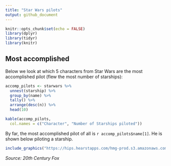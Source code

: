 ```yaml
---
title: "Star Wars pilots"
output: github_document
---
```


```r
knitr::opts_chunk$set(echo = FALSE)
library(dplyr)
library(tidyr)
library(knitr)
```

## Most accomplished

Below we look at which 5 characters from Star Wars are the most accomplished pilot (flew the most number of starships):

```r
accomp_pilots <- starwars %>% 
  unnest(starship) %>% 
  group_by(name) %>% 
  tally() %>% 
  arrange(desc(n)) %>% 
  head(10)

kable(accomp_pilots,
  col.names = c("Character", "Number of Starships piloted"))
```

By far, the most accomplished pilot of all is `r accomp_pilots$name[1]`. He is shown below piloting a starship.

```r
include_graphics("https://hips.hearstapps.com/hmg-prod.s3.amazonaws.com/images/ewan-mcgregor-obi-wan-1570898048.jpg")
```

*Source: 20th Century Fox*
